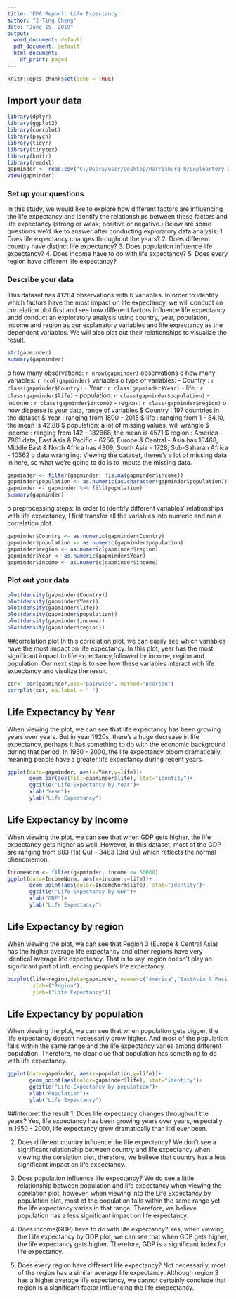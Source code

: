 ---
title: 'EDA Report: Life Expectancy'
author: "I-Ting Cheng"
date: "June 15, 2019"
output:
  word_document: default
  pdf_document: default
  html_document:
    df_print: paged
---

```{r setup, include=FALSE}
knitr::opts_chunk$set(echo = TRUE)
```

## Import your data
```{r data import, echo=FALSE, Message=FALSE,results="hide", Warning=FALSE}
library(dplyr)
library(ggplot2)
library(corrplot)
library(psych)
library(tidyr)
library(tinytex) 
library(knitr)
library(readxl)
gapminder <- read.csv("C:/Users/user/Desktop/Harrisburg U/Exploartory Data Analysis/gapminder.csv")
View(gapminder)
``` 

### Set up your questions
In this study, we would like to explore how different factors are influencing the life expectancy and identify the relationships between these factors and life expectancy (strong or weak; positive or negative.) Below are some questions we'd like to answer after conducting exploratory data analysis:
1. Does life expectancy changes throughout the years?
2. Does different country have distinct life expectancy?
3. Does population influence life expectancy?
4. Does income have to do with life expectancy?
5. Does every region have different life expectancy?

### Describe your data 
This dataset has 41284 observations with 6 variables. In order to identify which factors have the most impact on life expectancy, we will conduct an correlation plot first and see how different factors influence life expectancy andd conduct an exploratory analysis using country, year, population, income and region as our explanatory variables and life expectancy as the dependent variables. We will also plot out their relationships to visualize the result. 
```{r data Overview, echo=FALSE,Message=FALSE,results="hide", Warning=FALSE}
str(gapminder)
summary(gapminder)
```
o   how many observations: `r nrow(gapminder)` observations
o   how many variables: `r ncol(gapminder)` variables
o   type of variables: 
    - Country   : `r class(gapminder$Country)` 
    - Year      : `r class(gapminder$Year)` 
    - life      : `r class(gapminder$life)` 
    - population: `r class(gapminder$population)` 
    - income    : `r class(gapminder$income)` 
    - region    : `r class(gapminder$region)` 
o   how disperse is your data, range of variables
    $ Country   : 197 countries in the dataset
    $ Year      : ranging from 1800 - 2015
    $ life      : ranging from 1 - 84.10, the mean is 42.88
    $ population: a lot of missing values, will wrangle
    $ income    : ranging from 142 - 182668, the mean is 4571
    $ region    : America - 7961 data, East Asia & Pacific - 6256,  Europe & Central -                       Asia has 10468, Middle East & North Africa has 4309, South Asia -
                  1728, Sub-Saharan Africa - 10562
o  data wrangling: Viewing the dataset, theres's a lot of missing data in here, so what we're going to do is to impute the missing data.  
```{r impute missing values, echo=FALSE, Message=FALSE, results="hide", Warning=FALSE}
gapminder <- filter(gapminder, !is.na(gapminder$income))
gapminder$population <- as.numeric(as.character(gapminder$population))
gapminder <- gapminder %>% fill(population)
summary(gapminder)
```
o  preprocessing steps: In order to identify different variables' relationships with life expectancy, I first transfer all the variables into numeric and run a correlation plot. 
```{r data preprocessing, echo=FALSE, Message=FALSE, results="hide", Warning=FALSE}
gapminder$Country <- as.numeric(gapminder$Country)
gapminder$population <- as.numeric(gapminder$population)
gapminder$region <- as.numeric(gapminder$region)
gapminder$Year <- as.numeric(gapminder$Year)
gapminder$income <- as.numeric(gapminder$income)
```

### Plot out your data 
```{r data Overview plot, echo=FALSE, Message=FALSE, Warning=FALSE}
plot(density(gapminder$Country))
plot(density(gapminder$Year))
plot(density(gapminder$life))
plot(density(gapminder$population))
plot(density(gapminder$income))
plot(density(gapminder$region))
```


##correlation plot
In this correlation plot, we can easily see which variables have the most impact on life expectancy. In this plot, year has the most significant impact to life expectancy,followed by income, region and population. Our next step is to see how these variables interact with life expectancy and visulize the result. 
```{r Correlation plot, echo=FALSE, Message=FALSE, Warning=FALSE}
cor<- cor(gapminder,use="pairwise", method="pearson")
corrplot(cor, na.label = " ")
```

## Life Expectancy by Year
When viewing the plot, we can see that life expectancy has been growing years over years. But in year 1920s, there's a huge decrease in life expectancy, perhaps it has something to do with the economic background during that period. In 1950 - 2000, the life expectancy bloom dramatically, meaning people have a greater life expectancy during recent years. 
```{r Life Expectancy by Year, echo=FALSE,Message=FALSE,Warning=FALSE}
ggplot(data=gapminder, aes(x=Year,y=life))+
       geom_bar(aes(fill=gapminder$life), stat="identity")+
       ggtitle("Life Expectancy by Year")+
       xlab("Year")+
       ylab("Life Expectancy")
```

## Life Expectancy by Income
When viewing the plot, we can see that when GDP gets higher, the life expectancy gets higher as well. However, in this dataset, most of the GDP are ranging from 883 (1st Qu) - 3483 (3rd Qu) which reflects the normal phenomemon. 
```{r Life Expectancy by Income, echo=FALSE,Message=FALSE,Warning=FALSE}
IncomeNorm <- filter(gapminder, income <= 50000)
ggplot(data=IncomeNorm, aes(x=income,y=life))+
       geom_point(aes(color=IncomeNorm$life), stat="identity")+
       ggtitle("Life Expectancy by GDP")+
       xlab("GDP")+
       ylab("Life Expectancy")
```

## Life Expectancy by region
When viewing the plot, we can see that Region 3 (Europe & Central Asia) has the higher average life expectancy and other regions have very identical average life expectancy. That is to say, region doesn't play an significant part of influencing people's life expectancy.

```{r Life Expectancy by region, echo=FALSE,Message=FALSE,Warning=FALSE}
boxplot(life~region,data=gapminder, names=c("America","EastAsia & Pacific","Europe & Central Asia","Middle East & North Africa","South Asia","Sub-Saharan Africa"),
        xlab=("Region"), 
        ylab=("Life Expectancy"))
```

## Life Expectancy by population
When viewing the plot, we can see that when population gets bigger, the life expectancy doesn't necessarily grow higher. And most of the population falls within the same range and the life expectancy varies among different population. Therefore, no clear clue that population has something to do with life expectancy. 
```{r Life Expectancy by population, echo=FALSE,Message=FALSE,Warning=FALSE}
ggplot(data=gapminder, aes(x=population,y=life))+
       geom_point(aes(color=gapminder$life), stat="identity")+
       ggtitle("Life Expectancy by population")+
       xlab("Population")+
       ylab("Life Expectancy")
```


##Interpret the result
1. Does life expectancy changes throughout the years?
Yes, life expectancy has been growing years over years, especially in 1950 - 2000, life expectancy grew dramatically than it'd ever been. 

2. Does different country influence the life expectancy?
We don't see a significant relationship between country and life expectancy when viewing the corelation plot, therefore, we believe that country has a less significant impact on life expectancy. 

3. Does population influence life expectancy?
We do see a little relationship between population and life expectancy when viewing the corelation plot, however, when viewing into the Life Expectancy by population plot, most of the population falls within the same range yet the life expectancy varies in that range. Therefore, we believe population has a less significant impact on life expectancy.

4. Does income(GDP) have to do with life expectancy?
Yes, when viewing the Life expectancy by GDP plot, we can see that when GDP gets higher, the life expectancy gets higher. Therefore, GDP is a significant index for life expectancy.

5. Does every region have different life expectancy?
Not necessarily, most of the region has a similar average life expectancy. Although region 3 has a higher average life expectancy, we cannot certainly conclude that region is a significant factor influencing the life exepectancy.
